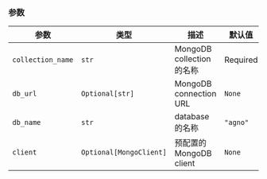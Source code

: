 ### 参数

| 参数 | 类型 | 描述 | 默认值 |
|-----------|------|-------------|---------|
| `collection_name` | `str` | MongoDB collection 的名称 | Required |
| `db_url` | `Optional[str]` | MongoDB connection URL | `None` |
| `db_name` | `str` | database 的名称 | `"agno"` |
| `client` | `Optional[MongoClient]` | 预配置的 MongoDB client | `None` |